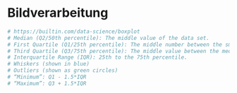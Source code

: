 # Bildverarbeitung

```r
# https://builtin.com/data-science/boxplot
# Median (Q2/50th percentile): The middle value of the data set.
# First Quartile (Q1/25th percentile): The middle number between the smallest number (not the “minimum”) and the median of the data set.
# Third Quartile (Q3/75th percentile): The middle value between the median and the highest value (not the “maximum”) of the dataset.
# Interquartile Range (IQR): 25th to the 75th percentile.
# Whiskers (shown in blue)
# Outliers (shown as green circles)
# “Minimum”: Q1 - 1.5*IQR
# “Maximum”: Q3 + 1.5*IQR
```


